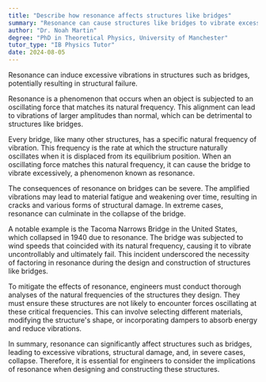 ```yaml
---
title: "Describe how resonance affects structures like bridges"
summary: "Resonance can cause structures like bridges to vibrate excessively, potentially leading to structural failure."
author: "Dr. Noah Martin"
degree: "PhD in Theoretical Physics, University of Manchester"
tutor_type: "IB Physics Tutor"
date: 2024-08-05
---
```


Resonance can induce excessive vibrations in structures such as bridges, potentially resulting in structural failure.

Resonance is a phenomenon that occurs when an object is subjected to an oscillating force that matches its natural frequency. This alignment can lead to vibrations of larger amplitudes than normal, which can be detrimental to structures like bridges.

Every bridge, like many other structures, has a specific natural frequency of vibration. This frequency is the rate at which the structure naturally oscillates when it is displaced from its equilibrium position. When an oscillating force matches this natural frequency, it can cause the bridge to vibrate excessively, a phenomenon known as resonance.

The consequences of resonance on bridges can be severe. The amplified vibrations may lead to material fatigue and weakening over time, resulting in cracks and various forms of structural damage. In extreme cases, resonance can culminate in the collapse of the bridge.

A notable example is the Tacoma Narrows Bridge in the United States, which collapsed in 1940 due to resonance. The bridge was subjected to wind speeds that coincided with its natural frequency, causing it to vibrate uncontrollably and ultimately fail. This incident underscored the necessity of factoring in resonance during the design and construction of structures like bridges.

To mitigate the effects of resonance, engineers must conduct thorough analyses of the natural frequencies of the structures they design. They must ensure these structures are not likely to encounter forces oscillating at these critical frequencies. This can involve selecting different materials, modifying the structure's shape, or incorporating dampers to absorb energy and reduce vibrations.

In summary, resonance can significantly affect structures such as bridges, leading to excessive vibrations, structural damage, and, in severe cases, collapse. Therefore, it is essential for engineers to consider the implications of resonance when designing and constructing these structures.
    